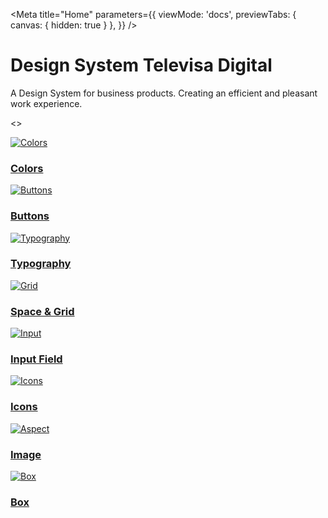 
<Meta title="Home" 
    parameters={{
    viewMode: 'docs',
    previewTabs: { canvas: { hidden: true } },
  }}
/>

<style>{`
    h1{
        text-align: center;
    }
    p {
        text-align: center;
        font-size: 12px;
    }
  .Options {
        display: grid;
        gap: 20px 10px;
        grid-template-columns: repeat(2, 45%);
        grid-template-rows: repeat(4, minmax(120px, 1fr));
        justify-content: center;
        width: 100%;
        align-items: center;
        margin: 15px auto;
  }
  .OptionHome{
        display: block;
        text-align: left;
        border: solid 1px;
        border-color: #cccccc;
        background-color: #ffffff;
        height: 100%;
        min-height: 100px;     
  }

  a:hover {
            box-shadow: 0 0 11px rgba(33, 33, 33, 0.2);
        }

    .OptionCaption{
        display: block;
        padding: 6px;
        max-height: 24px;
        height: auto;
        overflow: hidden;
    }

    .OptionTitle{
        font-size: 12px;
        font-weight: bold;
        color: #121212;
        line-height: 14px;
    }

    @media (min-width: 1024px){
        .Options {
        display: grid;
        gap: 20px 30px;
        margin: 24px auto;
        grid-template-columns: repeat(3, 30%);
        grid-template-rows: repeat(3, 30%);
        justify-content: center;
        width: 100%;
        align-items: center;
       } 
    }

`}</style>

# Design System Televisa Digital

A Design System for business products. Creating an efficient and pleasant work experience.

<>
<SwitchToDocs/>
<div class="Options">
    <a class="OptionHome" href="/docs/desing-system-atoms-color--color">
    <img class="imagen" src={colors} alt="Colors" />
    <div class="OptionCaption">
    <h3 class="OptionTitle">Colors</h3>
    </div>
    </a>
    <a class="OptionHome" href="/docs/desing-system-atoms-buttons--solid">
    <img class="imagen" src={button} alt="Buttons" />
    <div class="OptionCaption">
    <h3 class="OptionTitle">Buttons</h3>
    </div>
    </a>
    <a class="OptionHome" href="/docs/desing-system-atoms-typography--title">
    <img class="imagen" src={typo} alt="Typography" />
    <div class="OptionCaption">
    <h3 class="OptionTitle">Typography</h3>
    </div>
    </a>
    <a class="OptionHome" href="/docs/space-grid--page">
    <img class="imagen" src={spaces} alt="Grid" />
    <div class="OptionCaption">
    <h3 class="OptionTitle">Space & Grid</h3>
    </div>
    </a>
    <a class="OptionHome" href="/docs/desing-system-atoms-inputs--inputs">
    <img class="imagen" src={inputs} alt="Input" />
    <div class="OptionCaption">
    <h3 class="OptionTitle">Input Field</h3>
    </div>
    </a>
    <a class="OptionHome" href="/docs/desing-system-atoms-icons--icons">
    <img class="imagen" src={icons} alt="Icons" />
    <div class="OptionCaption">
    <h3 class="OptionTitle">Icons</h3>
    </div>
    </a>
    <a class="OptionHome" href="/docs/image--page">
    <img class="imagen" src={aspect} alt="Aspect" />
    <div class="OptionCaption">
    <h3 class="OptionTitle">Image</h3>
    </div>
    </a>
    <a class="OptionHome" href="/docs/desing-system-atoms-box--box">
    <img class="imagen" src={box} alt="Box" />
    <div class="OptionCaption">
    <h3 class="OptionTitle">Box</h3>
    </div>
    </a>
</div>
</>

